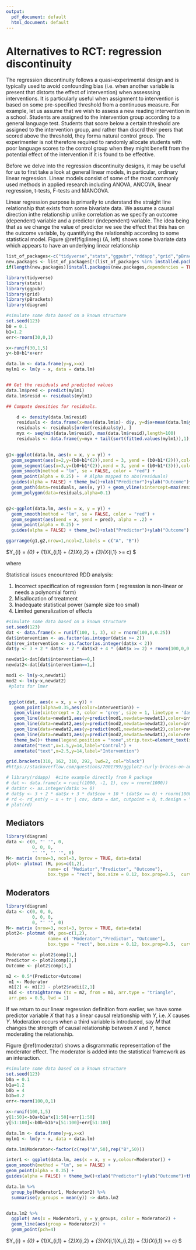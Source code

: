 ```yaml
---
output:
  pdf_document: default
  html_document: default
---
```

#	Alternatives to RCT: regression discontinuity

The regression discontinuity follows a quasi-experimental design and is typically used to avoid confounding bias (i.e. when another variable is present that distorts the effect of intervention) when assesssing interventions. It is particularly useful when assignment to intervention is based on some pre-specified threshold from a continuous measure. For example, let us assume that we wish to assess a new reading intervention in a school. Students are assigned to the intervention group according to a general language test. Students that score below a certain threshold are assigned to the intervention group, and rather than discrd their peers that scored above the threshold, they forma natural control group. The experimenter is not therefore required to randomly allocate students with poor language scores to the control group when they might benefit from the potential effect of the intervention if it is found to be effective.

Before we delve into the regression discontinuity designs, it may be useful for us to first take a look at general linear models, in particular, ordinary linear regression. Linear models consist of some of the most commonly used methods in applied research including ANOVA, ANCOVA, linear regression, t-tests, F-tests and MANCOVA.

Linear regression purpose is primarily to understand the straight line relationship that exists from some bivariate data. We assume a causal direction  inthe relationship unlike correlation as we specify an outcome (dependent) variable and a predictor (independent) variable. The idea being that as we change the value of predictor we see the effect that this has on the outcome variable, by quantifying the relationship according to some statistical model. Figure \@ref(fig:linreg) (A, left) shows some bivariate data which appears to have an underlying linear relationship 

```r
list_of_packages<-c("tidyverse","stats","ggpubr","rddapp","grid","pBrackets","diagram")
new.packages <- list_of_packages[!(list_of_packages %in% installed.packages()[,"Package"])]
if(length(new.packages))install.packages(new.packages,dependencies = TRUE)

library(tidyverse)
library(stats)
library(ggpubr)
library(grid)
library(pBrackets) 
library(diagram)

#simulate some data based on a known structure
set.seed(123)
b0 = 0.1
b1=1.2
err<-rnorm(30,0,1)

x<-runif(30,1,5)
y<-b0+b1*x+err

data.lm <- data.frame(y=y,x=x)
mylm1 <- lm(y ~ x, data = data.lm)


## Get the residuals and predicted values
data.lm$pred <- predict(mylm1)
data.lm$resid <- residuals(mylm1)

## Compute densities for residuals.

    d <- density(data.lm$resid)
    residuals <- data.frame(x=max(data.lm$x)- d$y, y=d$x+mean(data.lm$y))
    residuals <- residuals[order(residuals$y), ]
    myx <- seq(min(data.lm$resid), max(data.lm$resid),length=100)
    residuals <- data.frame(y=myx + tail(sort(fitted.values(mylm1)),1), x=max(data.lm$x) - 2*dnorm(myx, 0, sd(data.lm$resid)))
    

g1<-ggplot(data.lm, aes(x = x, y = y)) +
  geom_segment(aes(x=2,y=(b0+b1*(2)),xend = 3, yend = (b0+b1*(2))),col="blue",linetype="dashed",size=1) +
  geom_segment(aes(x=3,y=(b0+b1*(2)),xend = 3, yend = (b0+b1*(3))),col="blue",linetype="dashed",size=1)+
  geom_smooth(method = "lm", se = FALSE, color = "red") +
  geom_point(alpha = 0.25) +  # Alpha mapped to abs(residuals)
  guides(alpha = FALSE) + theme_bw()+xlab("Predictor")+ylab("Outcome")+
  geom_path(data=residuals, aes(x, y)) + geom_vline(xintercept=max(residuals$x), lty=2)+
  geom_polygon(data=residuals,alpha=0.1)


g2<-ggplot(data.lm, aes(x = x, y = y)) +
  geom_smooth(method = "lm", se = FALSE, color = "red") +
  geom_segment(aes(xend = x, yend = pred), alpha = .2) +
  geom_point(alpha = 0.25) +  
  guides(alpha = FALSE) + theme_bw()+xlab("Predictor")+ylab("Outcome")

ggarrange(g1,g2,nrow=1,ncol=2,labels = c("A", "B"))

```


$Y_{i} = \beta_{0} +  \beta_{1}X_{i,1} + \beta_{2}X_{i,2} + \beta_{3}(X_{i,1} >= c) $

where 

Statistical issues encountered RDD analysis:

 1. Incorrect specification of regression form ( regression is non-linear or needs a polynomial form)
 2. Misallocation of treatment
 3. Inadequate statistical power (sample size too small)
 4. Limited generalization of effects

```r

#simulate some data based on a known structure
set.seed(123)
dat <- data.frame(x = runif(100, 1, 3), x2 = rnorm(100,0,0.25))
dat$intervention <- as.factor(as.integer(dat$x >= 2))
dat$rev_intervention <- as.factor(as.integer(dat$x < 2))
dat$y <- 3 + 2 * dat$x + 2 * dat$x2 + 4 * (dat$x >= 2) + rnorm(100,0,0.5)

newdat1<-dat[dat$intervention==0,]
newdat2<-dat[dat$intervention==1,]

mod1 <- lm(y~x,newdat1)
mod2 <- lm(y~x,newdat2)
 #plots for lmer


 ggplot(dat, aes(x = x, y = y)) + 
   geom_point(alpha=0.35,aes(color=intervention)) + 
   geom_vline(xintercept = 2, color = 'grey', size = 1, linetype = 'dashed') + 
   geom_line(data=newdat1,aes(y=predict(mod1,newdata=newdat1),color=intervention),size = .75)+
   geom_line(data=newdat2,aes(y=predict(mod2,newdata=newdat2),color=intervention),size = .75)+
   geom_line(data=newdat2,aes(y=predict(mod1,newdata=newdat2),color=rev_intervention),size = .75,linetype="dashed")+
   geom_line(data=newdat1,aes(y=predict(mod2,newdata=newdat1),color=rev_intervention),size = .75,linetype="dashed")+
   theme_bw()+ theme(legend.position = "none",strip.text=element_text(size=12),axis.text=element_text(size=12),axis.title=element_text(size=12,face="bold"))+ annotate("text",x=2.3,y=9,label="Intervention \neffect size")+xlab("Predictor")+ylab("Outcome") +
   annotate("text",x=1.5,y=14,label="Control") +
   annotate("text",x=2.5,y=14,label="Intervention")

grid.brackets(310, 162, 310, 292, lwd=2, col="black")
#https://stackoverflow.com/questions/7001799/ggplot2-curly-braces-on-an-axis/33544572

# library(rddapp)  #cite example directly from R package
# dat <- data.frame(x = runif(1000, -1, 1), cov = rnorm(1000))
# dat$tr <- as.integer(dat$x >= 0)
# dat$y <- 3 + 2 * dat$x + 3 * dat$cov + 10 * (dat$x >= 0) + rnorm(1000)
# rd <- rd_est(y ~ x + tr | cov, data = dat, cutpoint = 0, t.design = "geq")
# plot(rd)
```

## Mediators

```r
library(diagram)
data <- c(0, "' '", 0,
          0, 0, 0, 
          "' '", "' '", 0)
M<- matrix (nrow=3, ncol=3, byrow = TRUE, data=data)
plot<- plotmat (M, pos=c(1,2), 
                name= c( "Mediator","Predictor", "Outcome"), 
                box.type = "rect", box.size = 0.12, box.prop=0.5,  curve=0)
```


## Moderators


```r
library(diagram)
data <- c(0, 0, 0,
          0, 0, 0, 
          0, "' '", 0)
M<- matrix (nrow=3, ncol=3, byrow = TRUE, data=data)
plot2<- plotmat (M, pos=c(1,2), 
                name= c( "Moderator","Predictor", "Outcome"), 
                box.type = "rect", box.size = 0.12, box.prop=0.5,  curve=0,arr.pos = 0.6)

Moderator <- plot2$comp[1,]
Predictor <- plot2$comp[2,]
Outcome <- plot2$comp[3,]

m2 <- 0.5*(Predictor+Outcome)
 m1 <- Moderator
 m1[2] <- m1[2] - plot2$radii[2,1]
 mid <- straightarrow (to = m2, from = m1, arr.type = "triangle",
 arr.pos = 0.5, lwd = 1)
```

If we return to our linear regression definition from earlier, we have some predictor variable $X$ that has a linear causal relationship with $Y$, i.e. $X$ causes $Y$. Moderation occurs when a third variable is introduced, say $M$ that changes the strength of causal relationship between $X$ and $Y$, hence moderating the relationship.

Figure \@ref(moderator) shows a disgrammatic representation of the moderator effect. The moderator is added into the statistical framework as an interaction. 

```r

#simulate some data based on a known structure
set.seed(123)
b0a = 0.1
b1a=1.2
b0b = 4
b1b=0.2
err<-rnorm(100,0,1)

x<-runif(100,1,5)
y[1:50]<-b0a+b1a*x[1:50]+err[1:50]
y[51:100]<-b0b+b1b*x[51:100]+err[51:100]                 

data.lm <- data.frame(y=y,x=x)
mylm1 <- lm(y ~ x, data = data.lm)

data.lm$Moderator<-factor(c(rep("A",50),rep("B",50)))

inter1 <- ggplot(data.lm, aes(x = x, y = y,colour=Moderator)) +
geom_smooth(method = "lm", se = FALSE) +
geom_point(alpha = 0.35) +  
guides(alpha = FALSE) + theme_bw()+xlab("Predictor")+ylab("Outcome")+theme(legend.title = element_blank())

data.lm %>% 
  group_by(Moderator1, Moderator2) %>% 
  summarise(y_groups = mean(y)) -> data.lm2


data.lm2 %>% 
  ggplot( aes(x = Moderator1, y = y_groups, color = Moderator2) +
  geom_line(aes(group = Moderator2)) +
  geom_point(pch=4)
```


$Y_{i} = \beta_{0} +  \beta_{1}X_{i,1} + \beta_{2}X_{i,2} + \beta_{3}(X_{i,1}X_{i,2}) + \beta_{3}(X_{i,1} >= c) $


